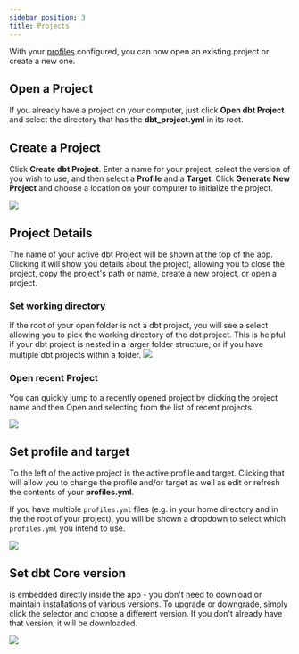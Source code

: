 ```yaml
---
sidebar_position: 3
title: Projects
---
```





With your [profiles](/profiles) configured, you can now open an existing <DbtCoreR /> project or create a new one.


## Open a Project
If you already have a <DbtCoreR /> project on your computer, just click **Open dbt Project** and select the directory that has the **dbt_project.yml** in its root.


## Create a Project

Click **Create dbt Project**. Enter a name for your project, select the version of <DbtCoreR /> you wish to use, and then select a **Profile** and a **Target**. Click **Generate New Project** and choose a location on your computer to initialize the project.

<img src="/product/create-new-project.png"></img>


## Project Details

The name of your active dbt Project will be shown at the top of the app. Clicking it will show you details about the project, allowing you to close the project, copy the project's path or name, create a new project, or open a project.

### Set working directory

If the root of your open folder is not a dbt project, you will see a select allowing you to pick the working directory of the dbt project. This is helpful if your dbt project is nested in a larger folder structure, or if you have multiple dbt projects within a folder. 
<img src="/product/set-working-directory.png"></img>

### Open recent Project
You can quickly jump to a recently opened project by clicking the project name and then Open and selecting from the list of recent projects.

<img src="/product/open-recent-project.png"></img>

## Set profile and target
To the left of the active project is the active profile and target. Clicking that will allow you to change the profile and/or target as well as edit or refresh the contents of your **profiles.yml**.

If you have multiple `profiles.yml` files (e.g. in your home directory and in the the root of your project), you will be shown a dropdown to select which `profiles.yml` you intend to use.

<img src="/product/profile-and-target-selection.png"></img>


## Set dbt Core version

<DbtCoreR /> is embedded directly inside the app - you don't need to download or maintain installations of various versions. To upgrade or downgrade, simply click the selector and choose a different version. If you don't already have that version, it will be downloaded.

<img src="/product/dbt-version-selection.png"></img>